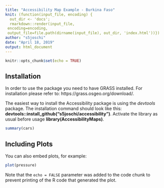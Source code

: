 ```yaml
---
title: "Accessibility Map Example - Burkina Faso"
knit: (function(input_file, encoding) {
  out_dir <- 'docs';
  rmarkdown::render(input_file,
 encoding=encoding,
 output_file=file.path(dirname(input_file), out_dir, 'index.html'))})
author: "s5joschi"
date: "April 18, 2019"
output: html_document
---
```


```r
knitr::opts_chunk$set(echo = TRUE)
```

## Installation
In order to use the package you need to have GRASS installed. For installation please refer to: https://grass.osgeo.org/download/. 

The easiest way to install the Accessibility package is using the *devtools* package.  The installation command should look like this: **devtools::install_github("s5joschi/accessibility")**.  Activate the library as usual before usage **library(AccessibilityMaps)**. 


```r
summary(cars)
```

## Including Plots

You can also embed plots, for example:

```r
plot(pressure)
```

Note that the `echo = FALSE` parameter was added to the code chunk to prevent printing of the R code that generated the plot.
